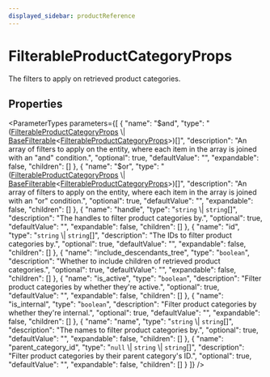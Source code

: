 ```yaml
---
displayed_sidebar: productReference
---
```



# FilterableProductCategoryProps

The filters to apply on retrieved product categories.

## Properties

<ParameterTypes parameters={[
  {
    "name": "$and",
    "type": "([FilterableProductCategoryProps](FilterableProductCategoryProps.mdx) \\| [BaseFilterable](BaseFilterable.mdx)&#60;[FilterableProductCategoryProps](FilterableProductCategoryProps.mdx)&#62;)[]",
    "description": "An array of filters to apply on the entity, where each item in the array is joined with an \"and\" condition.",
    "optional": true,
    "defaultValue": "",
    "expandable": false,
    "children": []
  },
  {
    "name": "$or",
    "type": "([FilterableProductCategoryProps](FilterableProductCategoryProps.mdx) \\| [BaseFilterable](BaseFilterable.mdx)&#60;[FilterableProductCategoryProps](FilterableProductCategoryProps.mdx)&#62;)[]",
    "description": "An array of filters to apply on the entity, where each item in the array is joined with an \"or\" condition.",
    "optional": true,
    "defaultValue": "",
    "expandable": false,
    "children": []
  },
  {
    "name": "handle",
    "type": "`string` \\| `string`[]",
    "description": "The handles to filter product categories by.",
    "optional": true,
    "defaultValue": "",
    "expandable": false,
    "children": []
  },
  {
    "name": "id",
    "type": "`string` \\| `string`[]",
    "description": "The IDs to filter product categories by.",
    "optional": true,
    "defaultValue": "",
    "expandable": false,
    "children": []
  },
  {
    "name": "include_descendants_tree",
    "type": "`boolean`",
    "description": "Whether to include children of retrieved product categories.",
    "optional": true,
    "defaultValue": "",
    "expandable": false,
    "children": []
  },
  {
    "name": "is_active",
    "type": "`boolean`",
    "description": "Filter product categories by whether they're active.",
    "optional": true,
    "defaultValue": "",
    "expandable": false,
    "children": []
  },
  {
    "name": "is_internal",
    "type": "`boolean`",
    "description": "Filter product categories by whether they're internal.",
    "optional": true,
    "defaultValue": "",
    "expandable": false,
    "children": []
  },
  {
    "name": "name",
    "type": "`string` \\| `string`[]",
    "description": "The names to filter product categories by.",
    "optional": true,
    "defaultValue": "",
    "expandable": false,
    "children": []
  },
  {
    "name": "parent_category_id",
    "type": "``null`` \\| `string` \\| `string`[]",
    "description": "Filter product categories by their parent category's ID.",
    "optional": true,
    "defaultValue": "",
    "expandable": false,
    "children": []
  }
]} />
